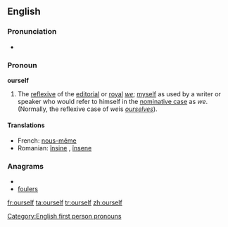==English==

===Pronunciation===
* {{audio|en-us-ourself.ogg|Audio (US)}}

===Pronoun===
'''ourself'''

# The [[reflexive]] of the [[editorial]] or [[royal]] ''[[we]]''; [[myself]] as used by a writer or speaker who would refer to himself in the [[nominative case]] as ''we''. (Normally, the reflexive case of ''we ''is ''[[ourselves]]'').

====Translations====
*French: [[nous-même]]
*Romanian: [[înşine]] {{m}}, [[însene]] {{f}}

===Anagrams===
* {{alphagram|eflorsu}}
* [[foulers#English|foulers]]

[[Category:English first person pronouns]]
[[fr:ourself]]
[[ta:ourself]]
[[tr:ourself]]
[[zh:ourself]]